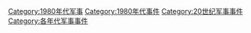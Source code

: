[[Category:1980年代军事|Category:1980年代军事]]
[[Category:1980年代事件|Category:1980年代事件]]
[[Category:20世纪军事事件|Category:20世纪军事事件]]
[[Category:各年代军事事件|Category:各年代军事事件]]
